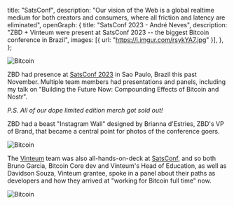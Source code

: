   title: "SatsConf",
  description:
    "Our vision of the Web is a global realtime medium for both creators and consumers, where all friction and latency are eliminated",
  openGraph: {
    title: "SatsConf 2023 - André Neves",
    description:
      "ZBD + Vinteum were present at SatsConf 2023 -- the biggest Bitcoin conference in Brazil",
    images: [{ url: "https://i.imgur.com/rsykYA7.jpg" }],
  },
};

<YouTube
  videoId="LlqdpUq2vnI"
  className="w-full"
/>

<Image
  src="https://i.imgur.com/rsykYA7.jpg"
  alt="Bitcoin"
  className="rounded-full bg-gray-100 block mt-2 mb-5 mx-auto sm:float-right sm:ml-5 sm:mb-5 grayscale hover:grayscale-0"
  unoptimized
  priority
/>

ZBD had presence at [SatsConf 2023](https://satsconf.com.br) in Sao Paulo, Brazil this past November. Multiple team members had presentations and panels, including my talk on "Building the Future Now: Compounding Effects of Bitcoin and Nostr".

_P.S. All of our dope limited edition merch got sold out!_

ZBD had a beast "Instagram Wall" designed by Brianna d'Estries, ZBD's VP of Brand, that became a central point for photos of the conference goers.

<Image
  src="https://i.imgur.com/4tUta0M.jpg"
  alt="Bitcoin"
  className="rounded-full bg-gray-100 block mt-2 mb-5 mx-auto sm:float-right sm:ml-5 sm:mb-5 grayscale hover:grayscale-0"
  unoptimized
  priority
/>

The [Vinteum](https://vinteum.org) team was also all-hands-on-deck at [SatsConf](https://satsconf.com.br), and so both Bruno Garcia, Bitcoin Core dev and Vinteum's Head of Education, as well as Davidson Souza, Vinteum grantee, spoke in a panel about their paths as developers and how they arrived at "working for Bitcoin full time" now.

<Image
  src="https://i.imgur.com/KTO8ZyO.jpg"
  alt="Bitcoin"
  className="rounded-full bg-gray-100 block mt-2 mb-5 mx-auto sm:float-right sm:ml-5 sm:mb-5 grayscale hover:grayscale-0"
  unoptimized
  priority
/>
